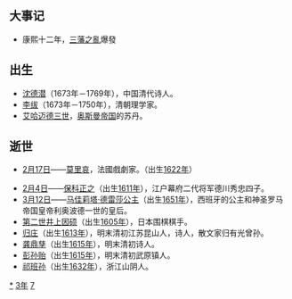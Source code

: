 {{yearTOC|1673|清'''[[康熙_(年号)|康熙]]十二年'''；郑经'''[[永曆_(南明)|永曆]]二十七年'''；楊起隆'''[[廣德_(楊起隆)|廣德]]元年'''；越南后黎朝'''[[陽德|陽德]]二年'''，莫朝'''[[顺德_(莫朝)|顺德]]三十六年'''；日本'''[[寬文|寬文]]十三年'''，'''[[延寶|延寶]]元年'''}}
== 大事记 ==
*康熙十二年，[[三藩之乱|三藩之亂]]爆發

== 出生 ==
*[[沈德潜|沈德潜]]（1673年－1769年），中国清代诗人。
*[[李绂|李绂]]（1673年－1750年），清朝理学家。
*[[艾哈迈德三世|艾哈迈德三世]]，[[奥斯曼帝国|奥斯曼帝国]]的苏丹。

== 逝世 ==
{{Wikisource year mention}}
*[[2月17日|2月17日]]——[[莫里哀|莫里哀]]，法國戲劇家。（出生[[1622年|1622年]]）

*[[2月4日|2月4日]]——[[保科正之|保科正之]]（出生[[1611年|1611年]]），江户幕府二代将军德川秀忠四子。
*[[3月12日|3月12日]]——[[马佳莉塔·德雷莎公主|马佳莉塔·德雷莎公主]]（出生[[1651年|1651年]]），西班牙的公主和神圣罗马帝国皇帝利奥波德一世的皇后。
*[[第二世井上因硕|第二世井上因硕]]（出生[[1605年|1605年]]），日本围棋棋手。
*[[归庄|归庄]]（出生[[1613年|1613年]]），明末清初江苏昆山人，诗人，散文家归有光曾孙。
*[[龚鼎孳|龚鼎孳]]（出生[[1615年|1615年]]），明末清初诗人。
*[[彭孙贻|彭孙贻]]（出生[[1615年|1615年]]），明末清初武原镇人。
*[[祁班孙|祁班孙]]（出生[[1632年|1632年]]），浙江山阴人。
[[Category:1673年|*]]
[[Category:1670年代|3年]]
[[Category:17世纪各年|7]]
